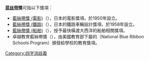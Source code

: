 '''[[蓝丝带|蓝丝带]]獎'''可指以下獎項：
*[[藍絲帶獎_(電影)|藍絲帶獎 (電影)]]（{{lang-ja|ブルーリボン賞}}），日本的電影獎項，於1950年設立。
*[[藍絲帶獎_(鐵路)|藍絲帶獎 (鐵路)]]（{{lang-ja|ブルーリボン賞}}），日本的鐵路車輛設計獎項，於1958年設立。
*[[藍絲帶獎_(船舶)|藍絲帶獎 (船舶)]]（{{lang-en|Blue Riband}}），授予最快橫渡大西洋的船舶相關獎項。
*卓越教育藍絲帶獎（{{lang-en|Blue Ribbon Award of Excellence in Education}}），由美國教育部下屬的{{link-en|國家藍絲帶學校計畫|National Blue Ribbon Schools Program}}（National Blue Ribbon Schools Program）頒發給學校的教育獎項。

{{消歧义|Cat=组织机构消歧义}}
[[Category:四字消歧義|Category:四字消歧義]]